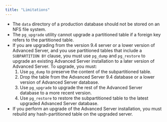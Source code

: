 ```yaml
---
title: "Limitations"
---
```




  - The `data` directory of a production database should not be stored on an NFS file system.
  - The `pg_upgrade` utility cannot upgrade a partitioned table if a foreign key refers to the partitioned table.
  - If you are upgrading from the version 9.4 server or a lower version of Advanced Server, and you use partitioned tables that include a `SUBPARTITION BY` clause, you must use `pg_dump` and `pg_restore` to upgrade an existing Advanced Server installation to a later version of Advanced Server. To upgrade, you must:
    1.  Use `pg_dump` to preserve the content of the subpartitioned table.
    2.  Drop the table from the Advanced Server 9.4 database or a lower version of Advanced Server database.
    3.  Use `pg_upgrade` to upgrade the rest of the Advanced Server database to a more recent version.
    4.  Use `pg_restore` to restore the subpartitioned table to the latest upgraded Advanced Server database.
  - If you perform an upgrade of the Advanced Server installation, you must rebuild any hash-partitioned table on the upgraded server.
